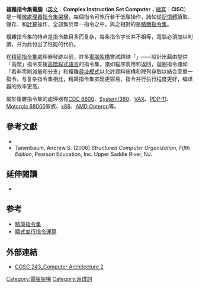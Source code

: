 {{NoteTA
|G1=IT
|T=zh-cn:复杂指令集计算机;zh-tw:複雜指令集電腦;
|1=zh-cn:复杂指令集计算机;zh-tw:複雜指令集電腦;
}}

'''複雜指令集電腦'''（[[英文|英文]]：'''Complex Instruction Set Computer'''；[[縮寫|縮寫]]：'''CISC'''）是一種[[微處理器|微處理器]][[指令集架構|指令集架構]]，每個指令可執行若干低階操作，諸如從[[電腦記憶體|記憶體]]讀取、儲存、和[[計算|計算]]操作，全部集於單一指令之中。與之相對的是[[精簡指令集|精簡指令集]]。

複雜指令集的特点是指令数目多而复杂，每条指令字长并不相等，電腦必須加以判讀，并为此付出了性能的代价。

在[[精簡指令集计算机|精简指令集]]處理器發跡以前，許多[[電腦架構|電腦架構]]嘗試跨越「{{link-en|語義差距|Semantic gap|語義鴻溝}}」——設計出藉由提供「高階」指令支援[[高階程式語言|高階程式語言]]的指令集，諸如程序調用和返回，迴圈指令諸如「若非零則減量和分支」和複雜[[尋址模式|尋址模式]]以允許資料結構和陣列存取以結合至單一指令。与复杂指令集相比，精简指令集实现更容易，指令并行执行程度更好，编译器的效率更高。

屬於複雜指令集的處理器有[[CDC_6600|CDC 6600]]、[[System/360|System/360]]、[[VAX|VAX]]、[[PDP-11|PDP-11]]、[[Motorola_68000|Motorola 68000]]家族、[[x86|x86]]、[[AMD_Opteron|AMD Opteron]]等。

==參考文獻==
{{refbegin}}
*{{FOLDOC}}
* Tanenbaum, Andrew S. (2006) ''Structured Computer Organization, Fifth Edition'', Pearson Education, Inc. Upper Saddle River, NJ.
{{refend}}

==延伸閱讀==
{{refbegin}}
* {{cite book|first1=M. Morris|last1=Mano|title=Computer System Architecture (3rd Edition)|isbn=978-0131755635}}
{{refend}}

== 参考 ==
* [[精简指令集计算机|精简指令集]]
* [[顯式並行指令運算|顯式並行指令運算]]

==外部連結==
* [https://web.archive.org/web/20190710072229/http://www.cs.otago.ac.nz/cosc243/pdf/lecture13.pdf COSC 243_Computer Architecture 2]

{{CPU technologies}}

{{Authority control}}
[[Category:電腦架構|Category:電腦架構]]
[[Category:返璞詞|Category:返璞詞]]